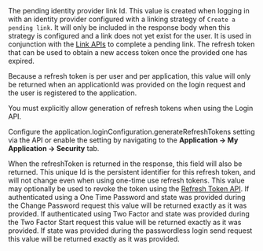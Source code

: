
<APIField name="pendingIdPLinkId" type="String" since="1.28.0" renderif={!!props.idp_response}>
  The pending identity provider link Id. This value is created when logging in with an identity provider configured with a linking strategy of <code>Create a pending link</code>. It will only be included in the response body when this strategy is configured and a link does not yet exist for the user. It is used in conjunction with the <a href="/docs/apis/identity-providers/links">Link APIs</a> to complete a pending link.
</APIField>

  <APIField name="refreshToken" type="String">
  The refresh token that can be used to obtain a new access token once the provided one has expired.

  Because a refresh token is per user and per application, this value will only be returned when an <InlineField>applicationId</InlineField> was provided on the login request and the user is registered to the application.

  You must explicitly allow generation of refresh tokens when using the Login API.

  Configure the <InlineField>application.loginConfiguration.generateRefreshTokens</InlineField> setting via the API or enable the setting by navigating to the <strong>Application -&gt; My Application -&gt; Security</strong> tab.
</APIField>

<APIField name="refreshTokenId" type="String" since="1.37.0">
  When the <InlineField>refreshToken</InlineField> is returned in the response, this field will also be returned. This unique Id is the persistent identifier for this refresh token, and will not change even when using one-time use refresh tokens. This value may optionally be used to revoke the token using the <a href="/docs/apis/jwt#revoke-refresh-tokens">Refresh Token API</a>.
</APIField>
  <APIField name="state" type="Object" renderif={props.login_response && !props.two_factor_login_response}>
  If authenticated using a One Time Password and <InlineField>state</InlineField> was provided during the Change Password request this value will be returned exactly as it was provided.
</APIField>
  <APIField name="state" type="Object" since="1.26.0" renderif={!!props.two_factor_login_response}>
  If authenticated using Two Factor and <InlineField>state</InlineField> was provided during the Two Factor Start request this value will be returned exactly as it was provided.
</APIField>
  <APIField name="state" type="Object" renderif={!!props.passwordless_login_response}>
  If state was provided during the passwordless login send request this value will be returned exactly as it was provided.
</APIField>

